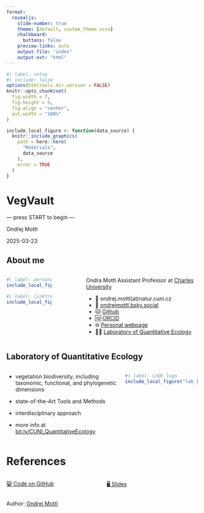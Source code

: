 ```yaml
---
format: 
  revealjs:
    slide-number: true
    theme: [default, custom_theme.scss]
    chalkboard:
      buttons: false
    preview-links: auto
    output-file: "index"
    output-ext: "html"
---
```


```r
#| label: setup
#| include: false
options(htmltools.dir.version = FALSE)
knitr::opts_chunk$set(
  fig.width = 7,
  fig.height = 5,
  fig.align = "center",
  out.width = "100%"
)

include_local_figure <- function(data_source) {
  knitr::include_graphics(
    path = here::here(
      "Materials",
      data_source
    ),
    error = TRUE
  )
}
```

# [VegVault]{.bold .r-fit-text} {.title}

[   --- press START to begin ---   ]{.text-center .r-fit-text .text-pixel-font} 

Ondřej Mottl

2025-03-23


## About me

:::: {.columns}

::: {.column width="25%"}
```r
#| label: personal sticker
include_local_figure("Ondrej_Mottl-transparent-shadow.png")
```

```r
#| label: linktree QR
include_local_figure("qr_linktree.png")
```
:::

::: {.column width="10%"}
:::

::: {.column width="62%"}
[Ondra Mottl]{.bold .r-fit-text .text-color-white .text-pixel-font}
Assistant Professor at [Charles University](https://cuni.cz/UK-1.html)
<br>

* 📧 ondrej.mottl(at)natur.cuni.cz
* 🦋 [ondrejmottl.bsky.social](https://bsky.app/profile/ondrejmottl.bsky.social)
* 🐱 [Github](https://github.com/OndrejMottl)
* 🆔 [ORCID](https://orcid.org/0000-0002-9796-5081)
* 🌐 [Personal webpage](https://ondrejmottl.github.io/)
* 🧑‍💻 [Laboratory of Quantitative Ecology](https://ondrejmottl.github.io/lab/about_the_lab.html)
:::

::::

## Laboratory of Quantitative Ecology

:::: {.columns}

::: {.column width="60%" .incremental}

* [vegetation biodiversity]{.text-background-blue-dark}, including taxonomic, functional, and phylogenetic dimensions 

* state-of-the-Art [Tools]{.text-background-brown-dark} and [Methods]{.text-background-brown-dark}

* [interdisciplinary]{.text-background-green-dark} approach

* more info at [bit.ly/CUNI_QuantitativeEcology](https://bit.ly/CUNI_QuantitativeEcology)

:::

::: {.column width="40%"}

```r
#| label: LoQE logo
include_local_figure("lab_logo_nobg.png")
```
:::

::::


# [References]{.bold .r-fit-text} {.title}

:::: columns
::: {.column width="50%"}
[😸 Code on GitHub](https://github.com/OndrejMottl/VegVault-FlashPresentation-20250323)
:::

::: {.column width="50%"}
[🖥️ Slides](https://ondrejmottl.github.io/VegVault-FlashPresentation-20250323/)
:::
::::

Author: [Ondrej Mottl](https://ondrejmottl.github.io/)



